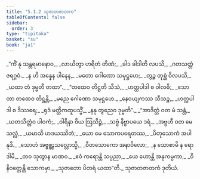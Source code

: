 ```yaml
---
title: "5.1.2 သုဇာတဇာတက"
tableOfContents: false
sidebar:
  order: 3
type: "tipitaka"
basket: "su"
book: "ja1"
---
```



<DynamicBreadcrumb />

<Division number="6" book="ja1">

<Paragraph number="1152" type="verses" book="ja1">
_“ကိံ နု သန္တရမာနောဝ,_  
_လာယိတွာ ဟရိတံ တိဏံ;_  
_ခါဒ ခါဒါတိ လပသိ,_  
_ဂတသတ္တံ ဇရဂ္ဂဝံ._  

</Paragraph>

</Division>
<Division number="7" book="ja1">

<Paragraph number="1153" type="verses" book="ja1">
_န ဟိ အန္နေန ပါနေန,_  
_မတော ဂေါဏော သမုဋ္ဌဟေ;_  
_တွဉ္စ တုစ္ဆံ ဝိလပသိ,_  
_ယထာ တံ ဒုမ္မတီ တထာ”._  

</Paragraph>

</Division>
<Division number="8" book="ja1">

<Paragraph number="1154" type="verses" book="ja1">
_“တထေဝ တိဋ္ဌတိ သီသံ,_  
_ဟတ္ထပါဒါ စ ဝါလဓိ;_  
_သောတာ တထေဝ တိဋ္ဌန္တိ,_  
_မညေ ဂေါဏော သမုဋ္ဌဟေ._  

</Paragraph>

</Division>
<Division number="9" book="ja1">

<Paragraph number="1155" type="verses" book="ja1">
_နေဝယျကဿ သီသဉ္စ,_  
_ဟတ္ထပါဒါ စ ဒိဿရေ;_  
_ရုဒံ မတ္တိကထူပသ္မိံ,_  
_နနု တွညေဝ ဒုမ္မတိ”._  

</Paragraph>

</Division>
<Division number="10" book="ja1">

<Paragraph number="1156" type="verses" book="ja1">
_“အာဒိတ္တံ ဝတ မံ သန္တံ,_  
_ဃတသိတ္တံဝ ပါဝကံ;_  
_ဝါရိနာ ဝိယ ဩသိဉ္စံ,_  
_သဗ္ဗံ နိဗ္ဗာပယေ ဒရံ._  

</Paragraph>

</Division>
<Division number="11" book="ja1">

<Paragraph number="1157" type="verses" book="ja1">
_အဗ္ဗဟီ ဝတ မေ သလ္လံ,_  
_ယမာသိ ဟဒယဿိတံ;_  
_ယော မေ သောကပရေတဿ,_  
_ပိတုသောကံ အပါနုဒိ._  

</Paragraph>

</Division>
<Division number="12" book="ja1">

<Paragraph number="1158" type="verses" book="ja1">
_သောဟံ အဗ္ဗူဠှသလ္လောသ္မိ,_  
_ဝီတသောကော အနာဝိလော;_  
_န သောစာမိ န ရောဒါမိ,_  
_တဝ သုတွာန မာဏဝ._  

</Paragraph>

</Division>
<Division number="13" book="ja1">

<Paragraph number="1159" type="verses" book="ja1">
_ဧဝံ ကရောန္တိ သပ္ပညာ,_  
_ယေ ဟောန္တိ အနုကမ္ပကာ;_  
_ဝိနိဝတ္တေန္တိ သောကမှာ,_  
_သုဇာတော ပိတရံ ယထာ”တိ._  


</Paragraph>
</Division>

<Paragraph number="1160" type="center" book="ja1">
သုဇာတဇာတကံ ဒုတိယံ.
</Paragraph>